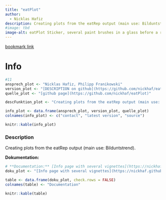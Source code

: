 ```yaml
---
title: "eatPlot"
author:
  - Nicklas Hafiz
description: Creating plots from the eatRep output (main use: Bilduntstrend).
#image: tbd
image-alt: eatPlot Sticker, several paint brushes in a glass before a red background
---
```


[bookmark link](https://nickhaf.github.io/eatPlot/)

# Info

```r
#11
ansprech_plot <- "Nicklas Hafiz, Philipp Franikowski"
version_plot <- "[DESCRIPTION on github](https://github.com/nickhaf/eatPlot/blob/main/DESCRIPTION)"
quelle_plot <- "[github page](https://github.com/nickhaf/eatPlot)"

descFunktion_plot <- "Creating plots from the eatRep output (main use: Bilduntstrend)."

info_plot <- data.frame(ansprech_plot, version_plot, quelle_plot)
colnames(info_plot) <- c("contact", "latest version", "source")

knitr::kable(info_plot)
```

### Description

Creating plots from the eatRep output (main use: Bilduntstrend).

**Dokumentation:**

```r
# **Documentation:** [Info page with several vignettes](https://nickhaf.github.io/eatPlot/)
doku_plot <- "[Info page with several vignettes](https://nickhaf.github.io/eatPlot/)"

table <- data.frame(doku_plot, check.rows = FALSE)
colnames(table) <- "Documentation"

knitr::kable(table)
```
